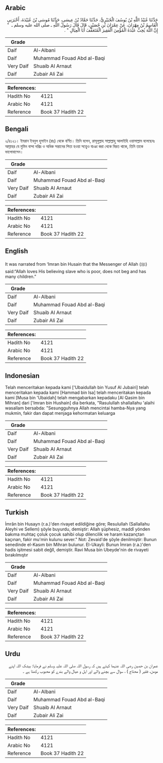 ## Arabic


<div dir="rtl" lang="ar" style={{fontSize:'larger',backgroundColor:'#f8f9fa',padding:20}}>
حَدَّثَنَا عُبَيْدُ اللَّهِ بْنُ يُوسُفَ الْجُبَيْرِيُّ، حَدَّثَنَا حَمَّادُ بْنُ عِيسَى، حَدَّثَنَا مُوسَى بْنُ عُبَيْدَةَ، أَخْبَرَنِي الْقَاسِمُ بْنُ مِهْرَانَ، عَنْ عِمْرَانَ بْنِ حُصَيْنٍ، قَالَ قَالَ رَسُولُ اللَّهِ ـ صلى الله عليه وسلم ـ ‏ "‏ إِنَّ اللَّهَ يُحِبُّ عَبْدَهُ الْمُؤْمِنَ الْفَقِيرَ الْمُتَعَفِّفَ أَبَا الْعِيَالِ ‏"‏ ‏.‏
</div>
<div style={{backgroundColor:'#f8f9fa',padding:20, marginBottom: 10}}><table> <thead> <tr> <th>Grade</th> <th></th> </tr> </thead> <tbody> <tr><td>Daif</td><td>Al-Albani</td></tr><tr><td>Daif</td><td>Muhammad Fouad Abd al-Baqi</td></tr><tr><td>Very Daif</td><td>Shuaib Al Arnaut</td></tr><tr><td>Daif</td><td>Zubair Ali Zai</td></tr></tbody></table><table> <thead> <tr> <th>References:</th> <th></th> </tr> </thead> <tbody><tr><td>Hadith No</td><td>4121</td></tr><tr><td>Arabic No</td><td>4121</td></tr><tr><td>Reference</td><td>Book 37 Hadith 22</td></tr></tbody></table></div>

## Bengali


<div dir="ltr" lang="bn" style={{fontSize:'larger',backgroundColor:'#f8f9fa',padding:20}}>
২/৪১২১। ইমরান ইবনুল হুসাইন (রাঃ) থেকে বর্ণিত। তিনি বলেন, রাসূলুল্লাহ সাল্লাল্লাহু আলাইহি ওয়াসাল্লাম বলেছেনঃ আল্লাহর যে মুমিন বান্দা দরিদ্র ও অধিক সন্তানের পিতা হওয়া সত্ত্বেও যাঞা করা থেকে বিরত থাকে, তিনি তাকে ভালোবাসেন।
</div>
<div style={{backgroundColor:'#f8f9fa',padding:20, marginBottom: 10}}><table> <thead> <tr> <th>Grade</th> <th></th> </tr> </thead> <tbody> <tr><td>Daif</td><td>Al-Albani</td></tr><tr><td>Daif</td><td>Muhammad Fouad Abd al-Baqi</td></tr><tr><td>Very Daif</td><td>Shuaib Al Arnaut</td></tr><tr><td>Daif</td><td>Zubair Ali Zai</td></tr></tbody></table><table> <thead> <tr> <th>References:</th> <th></th> </tr> </thead> <tbody><tr><td>Hadith No</td><td>4121</td></tr><tr><td>Arabic No</td><td>4121</td></tr><tr><td>Reference</td><td>Book 37 Hadith 22</td></tr></tbody></table></div>

## English


<div dir="ltr" lang="en" style={{fontSize:'larger',backgroundColor:'#f8f9fa',padding:20}}>
It was narrated from ‘Imran bin Husain that the Messenger of Allah (ﷺ) said:“Allah loves His believing slave who is poor, does not beg and has many children.”
</div>
<div style={{backgroundColor:'#f8f9fa',padding:20, marginBottom: 10}}><table> <thead> <tr> <th>Grade</th> <th></th> </tr> </thead> <tbody> <tr><td>Daif</td><td>Al-Albani</td></tr><tr><td>Daif</td><td>Muhammad Fouad Abd al-Baqi</td></tr><tr><td>Very Daif</td><td>Shuaib Al Arnaut</td></tr><tr><td>Daif</td><td>Zubair Ali Zai</td></tr></tbody></table><table> <thead> <tr> <th>References:</th> <th></th> </tr> </thead> <tbody><tr><td>Hadith No</td><td>4121</td></tr><tr><td>Arabic No</td><td>4121</td></tr><tr><td>Reference</td><td>Book 37 Hadith 22</td></tr></tbody></table></div>

## Indonesian


<div dir="ltr" lang="id" style={{fontSize:'larger',backgroundColor:'#f8f9fa',padding:20}}>
Telah menceritakan kepada kami ['Ubaidullah bin Yusuf Al Jubairi] telah menceritakan kepada kami [Hammad bin Isa] telah menceritakan kepada kami [Musa bin 'Ubaidah] telah mengabarkan kepadaku [Al Qasim bin Mihran] dari ['Imran bin Hushain] dia berkata, "Rasulullah shallallahu 'alaihi wasallam bersabda: "Sesungguhnya Allah mencintai hamba-Nya yang mukmin, fakir dan dapat menjaga kehormatan keluarga
</div>
<div style={{backgroundColor:'#f8f9fa',padding:20, marginBottom: 10}}><table> <thead> <tr> <th>Grade</th> <th></th> </tr> </thead> <tbody> <tr><td>Daif</td><td>Al-Albani</td></tr><tr><td>Daif</td><td>Muhammad Fouad Abd al-Baqi</td></tr><tr><td>Very Daif</td><td>Shuaib Al Arnaut</td></tr><tr><td>Daif</td><td>Zubair Ali Zai</td></tr></tbody></table><table> <thead> <tr> <th>References:</th> <th></th> </tr> </thead> <tbody><tr><td>Hadith No</td><td>4121</td></tr><tr><td>Arabic No</td><td>4121</td></tr><tr><td>Reference</td><td>Book 37 Hadith 22</td></tr></tbody></table></div>

## Turkish


<div dir="ltr" lang="tr" style={{fontSize:'larger',backgroundColor:'#f8f9fa',padding:20}}>
İmrân bin Husayn (r.a.)'den rivayet edildiğine göre; Resulullah (Sallallahu Aleyhi ve Sellem) şöyle buyurdu, demiştir: Allah şüphesiz, maddî yönden bakıma muhtaç çoluk çocuk sahibi olup dilencilik ve haram kazançtan kaçınan, fakir mu'min kulunu sever." Not: Zevaid'de şöyle denilmiştir: Bunun senedinde el-Kasım bin Mihran bulunur. El-Ukayli: Bunun İmran (r.a.)'den hadis işitmesi sabit değll, demiştir. Ravi Musa bin Ubeyde'nin de rivayeti bırakılmıştır
</div>
<div style={{backgroundColor:'#f8f9fa',padding:20, marginBottom: 10}}><table> <thead> <tr> <th>Grade</th> <th></th> </tr> </thead> <tbody> <tr><td>Daif</td><td>Al-Albani</td></tr><tr><td>Daif</td><td>Muhammad Fouad Abd al-Baqi</td></tr><tr><td>Very Daif</td><td>Shuaib Al Arnaut</td></tr><tr><td>Daif</td><td>Zubair Ali Zai</td></tr></tbody></table><table> <thead> <tr> <th>References:</th> <th></th> </tr> </thead> <tbody><tr><td>Hadith No</td><td>4121</td></tr><tr><td>Arabic No</td><td>4121</td></tr><tr><td>Reference</td><td>Book 37 Hadith 22</td></tr></tbody></table></div>

## Urdu


<div dir="rtl" lang="ur" style={{fontSize:'larger',backgroundColor:'#f8f9fa',padding:20}}>
عمران بن حصین رضی اللہ عنہما کہتے ہیں کہ رسول اللہ صلی اللہ علیہ وسلم نے فرمایا: بیشک اللہ اپنے مومن، فقیر ( محتاج ) ، سوال سے بچنے والے اور اہل و عیال والے بندے کو محبوب رکھتا ہے ۔
</div>
<div style={{backgroundColor:'#f8f9fa',padding:20, marginBottom: 10}}><table> <thead> <tr> <th>Grade</th> <th></th> </tr> </thead> <tbody> <tr><td>Daif</td><td>Al-Albani</td></tr><tr><td>Daif</td><td>Muhammad Fouad Abd al-Baqi</td></tr><tr><td>Very Daif</td><td>Shuaib Al Arnaut</td></tr><tr><td>Daif</td><td>Zubair Ali Zai</td></tr></tbody></table><table> <thead> <tr> <th>References:</th> <th></th> </tr> </thead> <tbody><tr><td>Hadith No</td><td>4121</td></tr><tr><td>Arabic No</td><td>4121</td></tr><tr><td>Reference</td><td>Book 37 Hadith 22</td></tr></tbody></table></div>